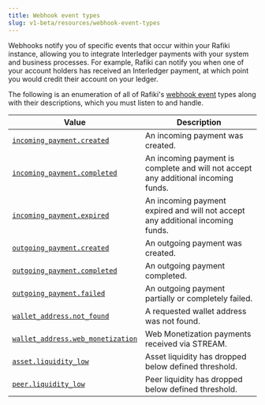```yaml
---
title: Webhook event types
slug: v1-beta/resources/webhook-event-types
---
```


Webhooks notify you of specific events that occur within your Rafiki instance, allowing you to integrate Interledger payments with your system and business processes. For example, Rafiki can notify you when one of your account holders has received an Interledger payment, at which point you would credit their account on your ledger.

The following is an enumeration of all of Rafiki's [webhook event](/v1-beta/integration/requirements/webhook-events) types along with their descriptions, which you must listen to and handle.

<div class="overflow-table">

| Value                                                                                                                  | Description                                                                        |
| ---------------------------------------------------------------------------------------------------------------------- | ---------------------------------------------------------------------------------- |
| [`incoming_payment.created`](/v1-beta/integration/requirements/webhook-events/#incoming-payment-created)               | An incoming payment was created.                                                   |
| [`incoming_payment.completed`](/v1-beta/integration/requirements/webhook-events/#incoming-payment-completed)           | An incoming payment is complete and will not accept any additional incoming funds. |
| [`incoming_payment.expired`](/v1-beta/integration/requirements/webhook-events/#incoming-payment-expired)               | An incoming payment expired and will not accept any additional incoming funds.     |
| [`outgoing_payment.created`](/v1-beta/integration/requirements/webhook-events/#outgoing-payment-created)               | An outgoing payment was created.                                                   |
| [`outgoing_payment.completed`](/v1-beta/integration/requirements/webhook-events/#outgoing-payment-completed)           | An outgoing payment completed.                                                     |
| [`outgoing_payment.failed`](/v1-beta/integration/requirements/webhook-events/#outgoing-payment-failed)                 | An outgoing payment partially or completely failed.                                |
| [`wallet_address.not_found`](/v1-beta/integration/requirements/webhook-events/#wallet-address-not-found)               | A requested wallet address was not found.                                          |
| [`wallet_address.web_monetization`](/v1-beta/integration/requirements/webhook-events/#wallet-address-web-monetization) | Web Monetization payments received via STREAM.                                     |
| [`asset.liquidity_low`](/v1-beta/integration/requirements/webhook-events/#asset-liquidity-low)                         | Asset liquidity has dropped below defined threshold.                               |
| [`peer.liquidity_low`](/v1-beta/integration/requirements/webhook-events/#peer-liquidity-low)                           | Peer liquidity has dropped below defined threshold.                                |

</div>
